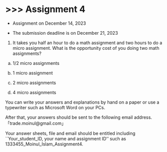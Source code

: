 # \>\>\> Assignment 4 {.unnumbered}

-   Assignment on December 14, 2023

-   The submission deadline is on December 21, 2023

1.  It takes you half an hour to do a math assignment and two hours to do a micro assignment. What is the opportunity cost of you doing two math assignments?

<!-- -->

a.  1/2 micro assignments

b.  1 micro assignment

c.  2 micro assignments

d.  4 micro assignments

You can write your answers and explanations by hand on a paper or use a typewriter such as Microsoft Word on your PCs.

After that, your answers should be sent to the following email address.「trade.moinul\@gmail.com」

Your answer sheets, file and email should be entitled including \`\`Your_student_ID, your name and assignment ID'' such as 1333455_Moinul_Islam_Assignment4.

